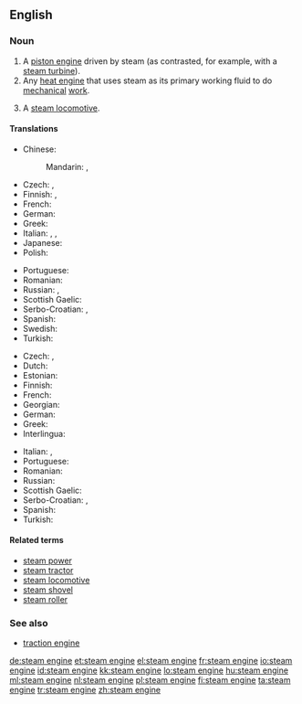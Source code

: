 ==English==

===Noun===
{{en-noun|head=[[steam]] [[engine]]}}

# A [[piston engine]] driven by steam (as contrasted, for example, with a [[steam turbine]]).
# Any [[heat engine]] that uses steam as its primary working fluid to do [[mechanical]] [[work]].
# {{context|British|lang=en}} A [[steam locomotive]].

====Translations====
{{trans-top|piston engine driven by steam}}
* Chinese:
*: Mandarin: {{t|cmn|蒸汽機|sc=Hani}}, {{t+|cmn|蒸汽机|tr=zhēngqìjī|sc=Hani}}
* Czech: {{t|cs|parní stroj|m}}, {{t|cs|parostroj|m}}
* Finnish: {{t+|fi|höyrykone}}, {{t|fi|mäntähöyrykone}}
* French: {{t+|fr|machine à vapeur|f}}
* German: {{t+|de|Dampfmaschine|f}}
* Greek: {{t+|el|ατμομηχανή|f|tr=atmomichaní|sc=Grek}}
* Italian: {{t|it|motore a vapore|m}}, {{t+|it|motrice|f}}, {{t|it|locomotiva a vapore|f}}
* Japanese: {{t+|ja|蒸気機関|tr=じょうききかん, jōki kikan|sc=Jpan}}
* Polish: {{t+|pl|maszyna|f}} {{t+|pl|parowy|alt=parowa}}
{{trans-mid}}
* Portuguese: {{t+|pt|máquina a vapor|f}}
* Romanian: {{t|ro|mașină cu abur|f}}
* Russian: {{t+|ru|паровая машина|f|tr=parovája mašína|sc=Cyrl}}, {{t+|ru|паровой двигатель|m|tr=parovój dvígatelʹ|sc=Cyrl}}
* Scottish Gaelic: {{t|gd|einnsean-smùide|m}}
* Serbo-Croatian: {{t|sh|parni stroj|m}}, {{t|sh|parni stapni stroj|m}}
* Spanish: {{t+|es|máquina de vapor|f}}
* Swedish: {{t+|sv|ångmaskin|c}}
* Turkish: {{t+|tr|buhar makinesi}}
{{trans-bottom}}

{{trans-top|any steam-driven heat engine}}
* Czech: {{t|cs|parní stroj|m}}, {{t|cs|parostroj|m}}
* Dutch: {{t+|nl|stoommachine|f}}
* Estonian: {{t|et|aurumasin}}
* Finnish: {{t+|fi|höyrykone}}
* French: {{t+|fr|machine à vapeur|f}}
* Georgian: {{t|ka|ორთქლის მანქანა|tr=ort'k'lis mank'ana|sc=Geor}}
* German: {{t+|de|Dampfmaschine|f}}
* Greek: {{t+|el|ατμομηχανή|f|tr=atmomichaní|sc=Grek}}
* Interlingua: {{t|ia|machina de vapor}}
{{trans-mid}}
* Italian: {{t+|it|motrice|f}}, {{t|it|locomotiva a vapore|f}}
* Portuguese: {{t+|pt|máquina a vapor|f}}
* Romanian: {{t|ro|mașină cu abur}}
* Russian: {{t+|ru|паровая машина|f|tr=parovája mašína|sc=Cyrl}}
* Scottish Gaelic: {{t|gd|einnsean-smùide|m}}
* Serbo-Croatian: {{t|sh|parni stroj|m}}, {{t+|sh|parostroj|m}}
* Spanish: {{t+|es|máquina de vapor|f}}
* Turkish: {{t+|tr|buhar makinesi}}
{{trans-bottom}}

{{trans-see|steam locomotive}}

====Related terms====
* [[steam power]]
* [[steam tractor]]
* [[steam locomotive]]
* [[steam shovel]]
* [[steam roller]]

===See also===
* [[traction engine]]

[[de:steam engine]]
[[et:steam engine]]
[[el:steam engine]]
[[fr:steam engine]]
[[io:steam engine]]
[[id:steam engine]]
[[kk:steam engine]]
[[lo:steam engine]]
[[hu:steam engine]]
[[ml:steam engine]]
[[nl:steam engine]]
[[pl:steam engine]]
[[fi:steam engine]]
[[ta:steam engine]]
[[tr:steam engine]]
[[zh:steam engine]]